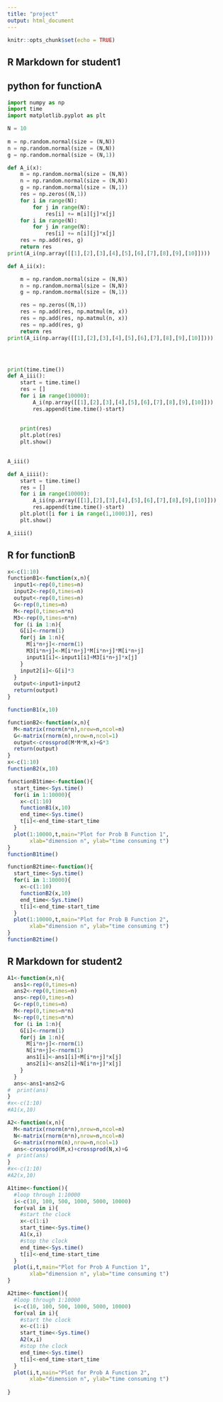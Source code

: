 ```yaml
---
title: "project"
output: html_document
---
```


```r
knitr::opts_chunk$set(echo = TRUE)
```

## R Markdown for student1
## python for functionA
```python

import numpy as np
import time
import matplotlib.pyplot as plt

N = 10
    
m = np.random.normal(size = (N,N))
n = np.random.normal(size = (N,N))
g = np.random.normal(size = (N,1))

def A_i(x):
    m = np.random.normal(size = (N,N))
    n = np.random.normal(size = (N,N))
    g = np.random.normal(size = (N,1))
    res = np.zeros((N,1))
    for i in range(N):
        for j in range(N):
            res[i] += m[i][j]*x[j]
    for i in range(N):
        for j in range(N):
            res[i] += n[i][j]*x[j]
    res = np.add(res, g)
    return res
print(A_i(np.array([[1],[2],[3],[4],[5],[6],[7],[8],[9],[10]])))

def A_ii(x):

    m = np.random.normal(size = (N,N))
    n = np.random.normal(size = (N,N))
    g = np.random.normal(size = (N,1))

    res = np.zeros((N,1))
    res = np.add(res, np.matmul(m, x))
    res = np.add(res, np.matmul(n, x))
    res = np.add(res, g)
    return res
print(A_ii(np.array([[1],[2],[3],[4],[5],[6],[7],[8],[9],[10]])))




print(time.time())
def A_iii():
    start = time.time()
    res = []
    for i in range(10000):
        A_i(np.array([[1],[2],[3],[4],[5],[6],[7],[8],[9],[10]]))
        res.append(time.time()-start)
    
    
    print(res)
    plt.plot(res)
    plt.show()
    

A_iii()

def A_iiii():
    start = time.time()
    res = []
    for i in range(10000):
        A_ii(np.array([[1],[2],[3],[4],[5],[6],[7],[8],[9],[10]]))
        res.append(time.time()-start)
    plt.plot([i for i in range(1,10001)], res)
    plt.show()

A_iiii()
```


## R for functionB
```r
x<-c(1:10)
functionB1<-function(x,n){
  input1<-rep(0,times=n)
  input2<-rep(0,times=n)
  output<-rep(0,times=n)
  G<-rep(0,times=n)
  M<-rep(0,times=n*n)
  M3<-rep(0,times=n*n)
  for (i in 1:n){
    G[i]<-rnorm(1)
    for(j in 1:n){
      M[i*n+j]<-rnorm(1)
      M3[i*n+j]<-M[i*n+j]*M[i*n+j]*M[i*n+j]
      input1[i]<-input1[i]+M3[i*n+j]*x[j]
    }
    input2[i]<-G[i]*3
  }
  output<-input1+input2
  return(output)
}

functionB1(x,10)
```

```r
functionB2<-function(x,n){
  M<-matrix(rnorm(n*n),nrow=n,ncol=n)
  G<-matrix(rnorm(n),nrow=n,ncol=1)
  output<-crossprod(M*M*M,x)+G*3
  return(output)
}
x<-c(1:10)
functionB2(x,10)

```


```r
functionB1time<-function(){
  start_time<-Sys.time()
  for(i in 1:10000){
    x<-c(1:10)
    functionB1(x,10)
    end_time<-Sys.time()
    t[i]<-end_time-start_time
  }
  plot(1:10000,t,main="Plot for Prob B Function 1",
       xlab="dimension n", ylab="time consuming t")
}
functionB1time()


```

```r
functionB2time<-function(){
  start_time<-Sys.time()
  for(i in 1:10000){
    x<-c(1:10)
    functionB2(x,10)
    end_time<-Sys.time()
    t[i]<-end_time-start_time
  }
  plot(1:10000,t,main="Plot for Prob B Function 2",
       xlab="dimension n", ylab="time consuming t")
}
functionB2time()

```

## R Markdown for student2
```r
A1<-function(x,n){
  ans1<-rep(0,times=n)
  ans2<-rep(0,times=n)
  ans<-rep(0,times=n)
  G<-rep(0,times=n)
  M<-rep(0,times=n*n)
  N<-rep(0,times=n*n)
  for (i in 1:n){
    G[i]<-rnorm(1)
    for(j in 1:n){
      M[i*n+j]<-rnorm(1)
      N[i*n+j]<-rnorm(1)
      ans1[i]<-ans1[i]+M[i*n+j]*x[j]
      ans2[i]<-ans2[i]+N[i*n+j]*x[j]
    }
  }
  ans<-ans1+ans2+G
#  print(ans)
}
#x<-c(1:10)
#A1(x,10)

```

```r
A2<-function(x,n){
  M<-matrix(rnorm(n*n),nrow=n,ncol=n)
  N<-matrix(rnorm(n*n),nrow=n,ncol=n)
  G<-matrix(rnorm(n),nrow=n,ncol=1)
  ans<-crossprod(M,x)+crossprod(N,x)+G
#  print(ans)
}
#x<-c(1:10)
#A2(x,10)
```

```r
A1time<-function(){
  #loop through 1:10000
  i<-c(10, 100, 500, 1000, 5000, 10000)
  for(val in i){
    #start the clock
    x<-c(1:i)
    start_time<-Sys.time()
    A1(x,i)
    #stop the clock
    end_time<-Sys.time()
    t[i]<-end_time-start_time
  }
  plot(i,t,main="Plot for Prob A Function 1",
       xlab="dimension n", ylab="time consuming t")
}
```

```r
A2time<-function(){
  #loop through 1:10000
  i<-c(10, 100, 500, 1000, 5000, 10000)
  for(val in i){
    #start the clock
    x<-c(1:i)
    start_time<-Sys.time()
    A2(x,i)
    #stop the clock
    end_time<-Sys.time()
    t[i]<-end_time-start_time
  }
  plot(i,t,main="Plot for Prob A Function 2",
       xlab="dimension n", ylab="time consuming t")
  
}
```






